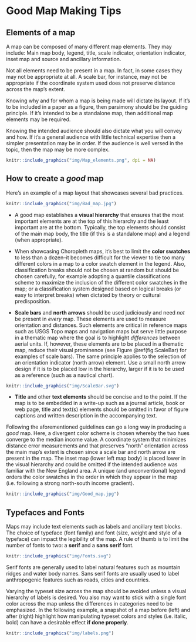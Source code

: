 # Good Map Making Tips



## Elements of a map

A map can be composed of many different map elements. They may include: Main map body, legend, title, scale indicator, orientation indicator, inset map and source and ancillary information.

Not all elements need to be present in a map. In fact, in some cases they may not be appropriate at all. A scale bar, for instance, may not be appropriate if the coordinate system used does not preserve distance across the map's extent. 

Knowing why and for whom a map is being made will dictate its layout. If it's to be included in a paper as a figure, then parsimony should be the guiding principle. If it's intended to be a standalone map, then additional map elements may be required. 

Knowing the intended audience should also dictate what you will convey and how. If it's a general audience with little technical expertise then a simpler presentation may be in order. If the audience is well versed in the topic, then the map may be more complex. 

```{r f06-map, echo=FALSE, fig.cap = "Map elements. Note that not all elements are needed, nor are they appropriate in some cases. Can you identify at least one element that does not belong in the map (hint, note the orientation of the longitudinal lines; are they parallel to one another? What implication does this have on the North direction and the placement of the North arrow?)", fig.height=4, fig.align='center'}

knitr::include_graphics("img/Map_elements.png", dpi = NA)
```



## How to create a *good* map

Here's an example of a map layout that showcases several bad practices.

```{r Bad-map, echo=FALSE, fig.cap = "Example of a *bad* map. Can you identify the problematic elements in this map? ", fig.align='center'}

knitr::include_graphics("img/Bad_map.jpg")
```

+ A good map establishes a **visual hierarchy** that ensures that the most important elements are at the top of this hierarchy and the least important are at the bottom. Typically, the top elements should consist of the main map body, the title (if this is a standalone map) and a legend (when appropriate).

+ When showcasing Choropleth maps, it's best to limit the **color swatches** to less than a dozen--it becomes difficult for the viewer to tie too many different colors in a map to a color swatch element in the legend. Also, classification breaks should not be chosen at random but should be chosen carefully; for example adopting a quantile classifications scheme to maximize the inclusion of the different color swatches in the map; or a classification system designed based on logical breaks (or easy to interpret breaks) when dictated by theory or cultural predisposition.

+ **Scale bars** and **north arrows** should be used judiciously and need *not* be present in *every* map. These elements are used to measure orientation and distances. Such elements are critical in reference maps such as USGS Topo maps and navigation maps but serve little purpose in a thematic map where the goal is to highlight *differences* between aerial units. If, however, these elements are to be placed in a thematic map, reduce their visual prominence (see Figure \@ref(fig:ScaleBar) for examples of scale bars). The same principle applies to the selection of an orientation indicator (north arrow) element. Use a small north arrow design if it is to be placed low in the hierarchy, larger if it is to be used as a reference (such as a nautical chart).


```{r ScaleBar, echo=FALSE, fig.cap = "Scale bar designs from simplest (top) to more complex (bottom). Use the simpler design if it's to be placed low in the visual hierarchy.", fig.align='center'}

knitr::include_graphics("img/ScaleBar.svg")
```

+ **Title** and other **text elements** should be concise and to the point. If the map is to be embedded in a write-up such as a journal article, book or web page, title and text(s) elements should be omitted in favor of figure captions and written description in the accompanying text.

Following the aforementioned guidelines can go a long way in producing a *good* map. Here, a divergent color scheme is chosen whereby the two hues converge to the median income value. A coordinate system that minimizes distance error measurements and that preserves "north" orientation across the main map's extent is chosen since a scale bar and north arrow are present in the map. The inset map (lower left map body) is placed lower in the visual hierarchy and could be omitted if the intended audience was familiar with the New England area. A unique (and unconventional) legend orders the color swatches in the order in which they appear in the map (i.e. following a strong north-south income gradient).


```{r Good-map, echo=FALSE, fig.cap = "Example of an *improved* map.", fig.align='center'}
knitr::include_graphics("img/Good_map.jpg")
```

## Typefaces and Fonts

Maps may include text elements such as labels and ancillary text blocks. The choice of typeface (font family) and font (size, weight and style of a typeface) can impact the legibility of the map. A rule of thumb is to limit the number of fonts to two: a **serif** and a **sans serif** font.

```{r f06-serif, echo=FALSE, fig.cap = "Serif fonts are characterized by brush strokes at the letter tips (circled in red in the figure). Sans Serif fonts are devoid of brush strokes.", fig.align='center'}
knitr::include_graphics("img/Fonts.svg")
```


Serif fonts are generally used to label natural features such as mountain ridges and water body names. Sans serif fonts are usually used to label anthropogenic features such as roads, cities and countries.

Varying the typeset size across the map should be avoided unless a visual hierarchy of labels is desired. You also may want to stick with a single font color across the map unless the differences in categories need to be emphasized. In the following example, a snapshot of a map before (left) and after (right) highlight how manipulating typeset colors and styles (i.e. italic, bold) can have a desirable effect **if done properly**.

```{r f06-typeset, echo=FALSE, fig.cap = "The lack of typeset differences makes the map on the left difficult to differentiate county names from lake/river names. The judicious use of font colors and style on the right facilitate the separation of features.", out.width=600, fig.align='center'}
knitr::include_graphics("img/labels.png")
```
